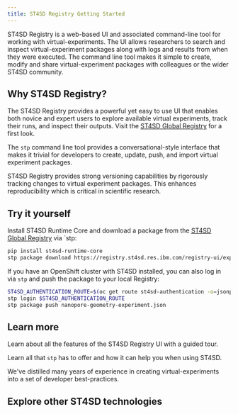 ```yaml
---
title: ST4SD Registry Getting Started
---
```


ST4SD Registry is a web-based UI and associated command-line tool for working
with virtual-experiments. The UI allows researchers to search and inspect
virtual-experiment packages along with logs and results from when they were
executed. The command line tool makes it simple to create, modify and share
virtual-experiment packages with colleagues or the wider ST4SD community.

## Why ST4SD Registry?

<div className="expressive-content-list-group">

  <ExpressiveList 
    title="Easy to use web interface"
    background="true">

The ST4SD Registry provides a powerful yet easy to use UI that enables both
novice and expert users to explore available virtual experiments, track their
runs, and inspect their outputs. Visit the
[ST4SD Global Registry](https://registry.st4sd.res.ibm.com/) for a first look.

  </ExpressiveList>

  <ExpressiveList 
    title="Powerful command line tool"
    background="true">

The `stp` command line tool provides a conversational-style interface that makes
it trivial for developers to create, update, push, and import virtual experiment
packages.

  </ExpressiveList>

  <ExpressiveList 
    title="Rich history support"
    background="true">

ST4SD Registry provides strong versioning capabilities by rigorously tracking
changes to virtual experiment packages. This enhances reproducibility which is
critical in scientific research.

  </ExpressiveList>

</div>

## Try it yourself

Install ST4SD Runtime Core and download a package from the
[ST4SD Global Registry](https://registry.st4sd.res.ibm.com/) via `stp:

```bash
pip install st4sd-runtime-core
stp package download https://registry.st4sd.res.ibm.com/registry-ui/experiment/nanopore-geometry-experiment
```

If you have an OpenShift cluster with ST4SD installed, you can also log in via
`stp` and push the package to your local Registry:

```bash
ST4SD_AUTHENTICATION_ROUTE=$(oc get route st4sd-authentication -o=jsonpath={.spec.host})
stp login $ST4SD_AUTHENTICATION_ROUTE
stp package push nanopore-geometry-experiment.json
```

## Learn more

<div className="expressive-content-list-group">

  <ExpressiveList 
    title="Exploring the Registry UI"
    background="true">

Learn about all the features of the ST4SD Registry UI with a guided tour.

  </ExpressiveList>

  <ExpressiveList 
    title="Mastering stp"
    background="true">

Learn all that `stp` has to offer and how it can help you when using ST4SD.

  </ExpressiveList>

  <ExpressiveList 
    title="Best Practices"
    background="true">

We've distilled many years of experience in creating virtual-experiments into a
set of developer best-practices.

  </ExpressiveList>

</div>

## Explore other ST4SD technologies

<CardGroup>
  <MiniCard title="ST4SD Core" href="/orientation" actionIcon="arrowRight" />
  <MiniCard title="ST4SD Cloud" href="/cloud-orientation" actionIcon="arrowRight" />
  <MiniCard title="ST4SD Services" href="/todo" actionIcon="arrowRight" />
</CardGroup>
